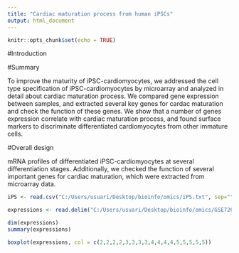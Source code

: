 ---
title: "Cardiac maturation process from human iPSCs"
output: html_document
---

```{r setup, include=FALSE}
knitr::opts_chunk$set(echo = TRUE)
```

#Introduction

#Summary

To improve the maturity of iPSC-cardiomyocytes, we addressed the cell type specification of iPSC-cardiomyocytes by microarray and analyzed in detail about cardiac maturation process.
We compared gene expression between samples, and extracted several key genes for cardac maturation and check the function of these genes. We show that a number of genes expression correlate with cardiac maturation process, and found surface markers to discriminate differentiated cardiomyocytes from other immature cells.

#Overall design

mRNA profiles of differentiated iPSC-cardiomyocytes at several differentiation stages. Additionally, we checked the function of several important genes for cardiac maturation, which were extracted from microarray data.


```{r}
iPS <- read.csv("C:/Users/usuari/Desktop/bioinfo/omics/iPS.txt", sep="")
```

```{r}
expressions <- read.delim("C:/Users/usuari/Desktop/bioinfo/omics/GSE72611_series_matrix_cut.txt", header=TRUE,row.names = 1)
```

```{r}
dim(expressions)
summary(expressions)
```

```{r}
boxplot(expressions, col = c(2,2,2,2,3,3,3,3,4,4,4,4,5,5,5,5,5))
```

